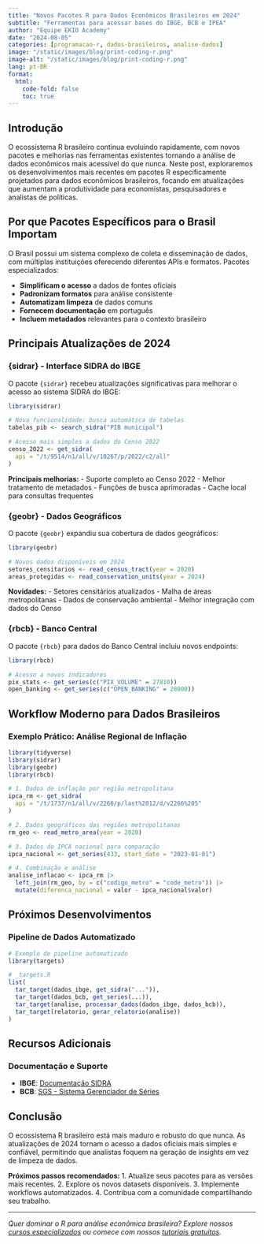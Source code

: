 ```yaml
---
title: "Novos Pacotes R para Dados Econômicos Brasileiros em 2024"
subtitle: "Ferramentas para acessar bases do IBGE, BCB e IPEA"
author: "Equipe EKIO Academy"
date: "2024-08-05"
categories: [programacao-r, dados-brasileiros, analise-dados]
image: "/static/images/blog/print-coding-r.png"
image-alt: "/static/images/blog/print-coding-r.png"
lang: pt-BR
format:
  html:
    code-fold: false
    toc: true
---
```


## Introdução

O ecossistema R brasileiro continua evoluindo rapidamente, com novos pacotes e melhorias nas ferramentas existentes tornando a análise de dados econômicos mais acessível do que nunca. Neste post, exploraremos os desenvolvimentos mais recentes em pacotes R especificamente projetados para dados econômicos brasileiros, focando em atualizações que aumentam a produtividade para economistas, pesquisadores e analistas de políticas.

::: {.callout-tip}
## Por que Pacotes Específicos para o Brasil Importam

O Brasil possui um sistema complexo de coleta e disseminação de dados, com múltiplas instituições oferecendo diferentes APIs e formatos. Pacotes especializados:

- **Simplificam o acesso** a dados de fontes oficiais
- **Padronizam formatos** para análise consistente  
- **Automatizam limpeza** de dados comuns
- **Fornecem documentação** em português
- **Incluem metadados** relevantes para o contexto brasileiro
:::

## Principais Atualizações de 2024

### {sidrar} - Interface SIDRA do IBGE

O pacote `{sidrar}` recebeu atualizações significativas para melhorar o acesso ao sistema SIDRA do IBGE:

```r
library(sidrar)

# Nova funcionalidade: busca automática de tabelas
tabelas_pib <- search_sidra("PIB municipal")

# Acesso mais simples a dados do Censo 2022
censo_2022 <- get_sidra(
  api = "/t/9514/n1/all/v/10267/p/2022/c2/all"
)
```

**Principais melhorias:**
- Suporte completo ao Censo 2022
- Melhor tratamento de metadados
- Funções de busca aprimoradas
- Cache local para consultas frequentes

### {geobr} - Dados Geográficos

O pacote `{geobr}` expandiu sua cobertura de dados geográficos:

```r
library(geobr)

# Novos dados disponíveis em 2024
setores_censitarios <- read_census_tract(year = 2020)
areas_protegidas <- read_conservation_units(year = 2024)
```

**Novidades:**
- Setores censitários atualizados
- Malha de áreas metropolitanas
- Dados de conservação ambiental
- Melhor integração com dados do Censo

### {rbcb} - Banco Central

O pacote `{rbcb}` para dados do Banco Central incluiu novos endpoints:

```r
library(rbcb)

# Acesso a novos indicadores
pix_stats <- get_series(c("PIX_VOLUME" = 27810))
open_banking <- get_series(c("OPEN_BANKING" = 28000))
```

## Workflow Moderno para Dados Brasileiros

### Exemplo Prático: Análise Regional de Inflação

```r
library(tidyverse)
library(sidrar)
library(geobr)
library(rbcb)

# 1. Dados de inflação por região metropolitana
ipca_rm <- get_sidra(
  api = "/t/1737/n1/all/v/2266/p/last%2012/d/v2266%205"
)

# 2. Dados geográficos das regiões metropolitanas  
rm_geo <- read_metro_area(year = 2020)

# 3. Dados do IPCA nacional para comparação
ipca_nacional <- get_series(433, start_date = "2023-01-01")

# 4. Combinação e análise
analise_inflacao <- ipca_rm |>
  left_join(rm_geo, by = c("codigo_metro" = "code_metro")) |>
  mutate(diferenca_nacional = valor - ipca_nacional$valor)
```

## Próximos Desenvolvimentos

### Pipeline de Dados Automatizado

```r
# Exemplo de pipeline automatizado
library(targets)

# _targets.R
list(
  tar_target(dados_ibge, get_sidra("...")),
  tar_target(dados_bcb, get_series(...)),
  tar_target(analise, processar_dados(dados_ibge, dados_bcb)),
  tar_target(relatorio, gerar_relatorio(analise))
)
```

## Recursos Adicionais

### Documentação e Suporte

- **IBGE**: [Documentação SIDRA](https://sidra.ibge.gov.br/ajuda)
- **BCB**: [SGS - Sistema Gerenciador de Séries](https://www3.bcb.gov.br/sgspub/)

## Conclusão

O ecossistema R brasileiro está mais maduro e robusto do que nunca. As atualizações de 2024 tornam o acesso a dados oficiais mais simples e confiável, permitindo que analistas foquem na geração de insights em vez de limpeza de dados.

**Próximos passos recomendados:**
1. Atualize seus pacotes para as versões mais recentes.
2. Explore os novos datasets disponíveis.
3. Implemente workflows automatizados.
4. Contribua com a comunidade compartilhando seu trabalho.

---

*Quer dominar o R para análise econômica brasileira? Explore nossos [cursos especializados](../../courses/index.qmd) ou comece com nossos [tutoriais gratuitos](../../tutorials/index.qmd).*
